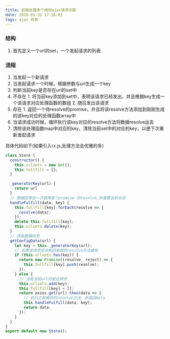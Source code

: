 ```yaml
---
title: 前端处理多个相同ajax请求问题
date: 2018-01-31 17:36:01
tags: ajax 并发
---
```

### 结构
1. 首先定义一个url的set，一个发起请求的列表

### 流程

1. 当发起一个新请求
2. 当发起请求一个时候，根据参数与url生成一个key
3. 判断当前key是否存在url的set中
  1. 不存在
    1. 将当前key添加到set中，表明该请求已经发出，并且根据key生成一个该请求对应处理函数的数组
    2. 随后发出该请求
  2. 存在
    1. 返回一个待resolve的promise，并且将该resolve方法添加到刚刚生成的该key对应的处理函数array中
4. 当请求成功时候，循环执行该key对应的resolve方法将数据resolve出去
5. 清除该处理函数map中对应的key，清除当前set中的对应的key，以便下次重新发起请求

具体代码如下(如果引入rx.js,处理方法会优雅的多)

```javascript
class Store {
  constructor() {
    this.urlsets = new Set();
    this.fullfill = {};
  }

  _generatorKey(url) {
    return url
  }
  // 数据回来后一次调用各个promise 的resolve,并重置当前状态
  handleFulfill(data, key) {
    this.fullfill[key].forEach(resolve => {
      resolve(data);
    });
    delete this.fullfill[key];
    this.urlsets.delete(key);
  }
  // 获取数据信息
  getConfigData(url) {
    let key = this._generatorKey(url);
    // 如果该请求还没有回来就将resolve方法缓存
    if (this.urlsets.has(key)) {
      return new Promise((resolve, reject) => {
        this.fullfill[key].push(resolve);
      });
    } else {
      // 没有当前url则发送请求
      this.urlsets.add(key);
      this.fullfill[key] = [];
      return axios.get(url).then(data => {
        // 执行之前缓存的resolve方法，并返回data
        this.handleFulfill(data, key);
        return data;
      });
    }
  }
}
export default new Store();
```
